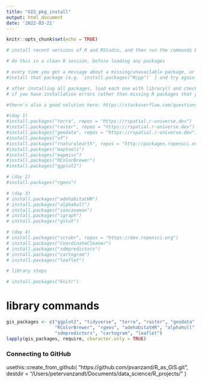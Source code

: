 ```yaml
---
title: "GIS_pkg_install"
output: html_document
date: '2022-03-21'
---
```


```r
knitr::opts_chunk$set(echo = TRUE)
```

```r
# install recent versions of R and RStudio, and then run the commands below (not general commands or update menus!) to install development packages, as we'll need features that are not yet in their CRAN versions

# do this in a clean R session, before loading any packages

# every time you get a message about a missing/unavailable package, or about a package whose prior installation cannot be removed, 
#install that package [e.g. `install.packages("Rcpp")` ] and try again

# after installing all packages, load each one with library() and check if there are additional error messages, in which case do as above
# if you have installation errors (other than missing R packages that you can install), see additional instructions at https://github.com/rspatial/terra

#there's also a good solution here: https://stackoverflow.com/questions/69230615/how-to-download-sf-package-on-macos?noredirect=1#comment122364296_69230615

#(day 1)
#install.packages("terra", repos = "https://rspatial.r-universe.dev")  
#install.packages("raster", repos = "https://rspatial.r-universe.dev")
#install.packages("geodata", repos = "https://rspatial.r-universe.dev")
#install.packages("sf")
#install.packages("rnaturalearth", repos = "http://packages.ropensci.org")
#install.packages("maptools")
#install.packages("mapmisc")
#install.packages("RColorBrewer")
#install.packages("ggplot2")

# (day 2)
#install.packages("rgeos")

# (day 3)
# install.packages("adehabitatHR")
# install.packages("alphahull")
# install.packages("concaveman")
# install.packages("igraph")
# install.packages("gstat")

# (day 4)
# install.packages("scrubr", repos = "https://dev.ropensci.org")
# install.packages("CoordinateCleaner")
# install.packages("sdmpredictors")
# install.packages("cartogram")
# install.packages("leaflet")

# library steps

# install.packages("knitr")
```


# library commands
```r
gis_packages <- c("ggplot2", "tidyverse", "terra", "raster", "geodata", "sf", "rnaturalearth", "maptools", "mapmisc",  
                  "RColorBrewer", "rgeos", "adehabitatHR", "alphahull", "concaveman", "igraph", "gstat", "scrubr", "CoordinateCleaner",
                  "sdmpredictors", "cartogram", "leaflet")
lapply(gis_packages, require, character.only = TRUE)

```

### Connecting to GitHub

usethis::create_from_github(
  "https://github.com/pvanzand/R_as_GIS.git",
  destdir = "/Users/petervanzandt/Documents/data_science/R_projects/"
)

